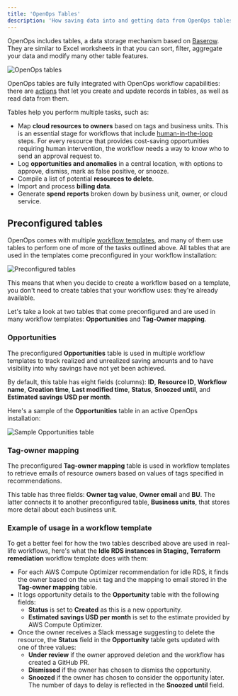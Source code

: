 ```yaml
---
title: 'OpenOps Tables'
description: 'How saving data into and getting data from OpenOps tables empowers your workflows'
---
```


OpenOps includes tables, a data storage mechanism based on [Baserow](https://baserow.io/user-docs/intro-to-tables). They are similar to Excel worksheets in that you can sort, filter, aggregate your data and modify many other table features.

![OpenOps tables](/images/tables-overview.png)

OpenOps tables are fully integrated with OpenOps workflow capabilities: there are [actions](/workflow-management/actions/) that let you create and update records in tables, as well as read data from them.

Tables help you perform multiple tasks, such as:
* Map **cloud resources to owners** based on tags and business units. This is an essential stage for workflows that include [human-in-the-loop](/workflow-management/human-in-the-loop/) steps. For every resource that provides cost-saving opportunities requiring human intervention, the workflow needs a way to know who to send an approval request to.
* Log **opportunities and anomalies** in a central location, with options to approve, dismiss, mark as false positive, or snooze.
* Compile a list of potential **resources to delete**.
* Import and process **billing data**.
* Generate **spend reports** broken down by business unit, owner, or cloud service.

## Preconfigured tables

OpenOps comes with multiple [workflow templates](/workflow-management/workflow-templates/), and many of them use tables to perform one of more of the tasks outlined above. All tables that are used in the templates come preconfigured in your workflow installation:

![Preconfigured tables](/images/tables-preconfigured.png)

This means that when you decide to create a workflow based on a template, you don't need to create tables that your workflow uses: they're already available.

Let's take a look at two tables that come preconfigured and are used in many workflow templates: **Opportunities** and **Tag-Owner mapping**.

### Opportunities

The preconfigured **Opportunities** table is used in multiple workflow templates to track realized and unrealized saving amounts and to have visibility into why savings have not yet been achieved.

By default, this table has eight fields (columns): **ID**, **Resource ID**, **Workflow name**, **Creation time**, **Last modified time**, **Status**, **Snoozed until**, and **Estimated savings USD per month**.

Here's a sample of the **Opportunities** table in an active OpenOps installation:

![Sample Opportunities table](/images/tables-opportunity.png)

### Tag-owner mapping

The preconfigured **Tag-owner mapping** table is used in workflow templates to retrieve emails of resource owners based on values of tags specified in recommendations.

This table has three fields: **Owner tag value**, **Owner email** and **BU**. The latter connects it to another preconfigured table, **Business units**, that stores more detail about each business unit.

### Example of usage in a workflow template

To get a better feel for how the two tables described above are used in real-life workflows, here's what the **Idle RDS instances in Staging, Terraform remediation** workflow template does with them:
* For each AWS Compute Optimizer recommendation for idle RDS, it finds the owner based on the `unit` tag and the mapping to email stored in the **Tag-owner mapping** table.
* It logs opportunity details to the **Opportunity** table with the following fields:
    * **Status** is set to **Created** as this is a new opportunity.
    * **Estimated savings USD per month** is set to the estimate provided by AWS Compute Optimizer.
* Once the owner receives a Slack message suggesting to delete the resource, the **Status** field in the **Opportunity** table gets updated with one of three values:
    * **Under review** if the owner approved deletion and the workflow has created a GitHub PR.
    * **Dismissed** if the owner has chosen to dismiss the opportunity.
    * **Snoozed** if the owner has chosen to consider the opportunity later. The number of days to delay is reflected in the **Snoozed until** field.

